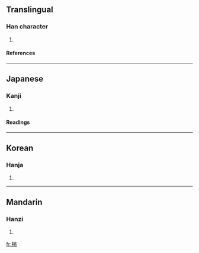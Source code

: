 {{see|揭}}

==Translingual==
===Han character===
{{Han char|rn=64|rad=手|as=09|sn=12|four=|canj=手日心心 (QAPP), X手日心心 (XQAPP)}}
# {{defn|Han|sort=手09}}
====References====
{{Han ref|kx=0440.181|dkj=12311|dj=0795.040|hdz=31897.031|uh=63B2|ud=25522}}
----
==Japanese==
===Kanji===
{{ja-kanji|grade=c|rs=手09}}
# {{defn|Japanese}} 
====Readings====
{{ja-readings|on=[[けい]] (kei), [[けつ]] (ketsu)|kun=[[かかげる]] (kakageru)}}
----
==Korean==
===Hanja===
{{ko-hanja|hangeul=[[게]], [[갈]]|eumhun=|rv=ge, gal|mr=ke, kal|y=key, kal}}
# {{defn|Korean}}
----
==Mandarin==
===Hanzi===
{{cmn-hanzi|pin=[[jiē]] (jie1), [[qì]] (qi4)|wg=chieh<sup>1</sup>, ch'i<sup>4</sup>}}
# {{defn|Mandarin}}

[[fr:掲]]